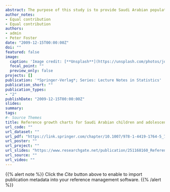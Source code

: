 ```yaml
---
abstract: The purpose of this study is to provide Saudi Arabian population reference growth standards for height, weight, body mass index (BMI), head circumference and weight for length/stature. The estimated distribution centiles are obtained by splitting the population into two separate age groups$\colon$ infants, birth to 36 months and children and adolescents, age 2 to 19 years. The reference values were derived from cross-sectional data applying the LMS method of Cole and Green (Stat. in Medicine 1992; 11:1305-1319) using the lmsqreg package in R (public domain language for data analysis, 2009). The report provides an overview of how the method has been applied, more specifcally how the relevant issues concerning the construction of the growth charts have been addressed and is illustrated by just using the girls weight data (birth to three years old). These issues include identifying the outliers, diagnosing the appropriate amounts of smoothing and averaging the reference standards for the overlapping 2 to 3 year age range. The use of ANCOVA has been introduced and illustrated as a tool for making growth standard comparisons between different geographical regions and between genders.
author_notes:
- Equal contribution
- Equal contribution
authors:
- admin
- Peter Foster
date: "2009-12-15T00:00:00Z"
doi: ""
featured: false
image:
  caption: 'Image credit: [**Unsplash**](https://unsplash.com/photos/jdD8gXaTZsc)'
  focal_point: ""
  preview_only: false
projects: []
publication: '*Springer-Verlag*; Series: Lecture Notes in Statistics'
publication_short: ""
publication_types:
- "2"
publishDate: "2009-12-15T00:00:00Z"
slides: 
summary: 
tags:
#- Source Themes
title: Reference growth charts for Saudi Arabian children and adolescents
url_code: ""
url_dataset: ""
url_pdf: "https://link.springer.com/chapter/10.1007/978-1-4419-1764-5_7"
url_poster: ""
url_project: ""
url_slides: "https://www.researchgate.net/publication/251168160_Reference_Growth_Charts_for_Saudi_Arabian_Children_and_Adolescents"
url_source: ""
url_video: ""
---
```


{{% alert note %}}
Click the *Cite* button above to enable to import publication metadata into your reference management software.
{{% /alert %}}

